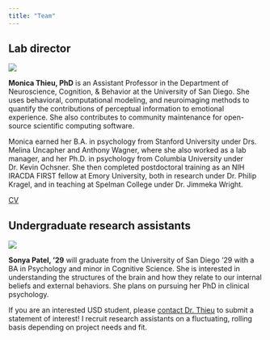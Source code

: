 ```yaml
---
title: "Team"
---
```


## Lab director

:::: {layout="[ 30, 70 ]"}

::: {#first-column-headshot}

![](team-headshots/headshot-mthieu-2025.jpg)

:::

::: {#second-column-bio}

**Monica Thieu, PhD** is an Assistant Professor in the Department of Neuroscience, Cognition, & Behavior at the University of San Diego. She uses behavioral, computational modeling, and neuroimaging methods to quantify the contributions of perceptual information to emotional experience. She also contributes to community maintenance for open-source scientific computing software.

Monica earned her B.A. in psychology from Stanford University under Drs. Melina Uncapher and Anthony Wagner, where she also worked as a lab manager, and her Ph.D. in psychology from Columbia University under Dr. Kevin Ochsner. She then completed postdoctoral training as an NIH IRACDA FIRST fellow at Emory University, both in research under Dr. Philip Kragel, and in teaching at Spelman College under Dr. Jimmeka Wright.

[CV](https://www.monicathieu.com/cv.html)

:::

::::

## Undergraduate research assistants

:::: {layout="[ 30, 70 ]"}

::: {#first-column-headshot}

![](team-headshots/headshot-mthieu-2025.jpg)

:::

::: {#second-column-bio}

**Sonya Patel, '29** will graduate from the University of San Diego '29 with a BA in Psychology and minor in Cognitive Science. She is  interested in understanding the structures of the brain and how they relate to our internal beliefs and external behaviors. She plans on pursuing her PhD in clinical psychology. 

:::

::::


If you are an interested USD student, please [contact Dr. Thieu](contact.qmd) to submit a statement of interest! I recruit research assistants on a fluctuating, rolling basis depending on project needs and fit.
